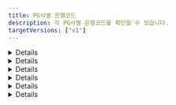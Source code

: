 ```yaml
---
title: PG사별 은행코드
description: 각 PG사별 은행코드를 확인할 수 있습니다.
targetVersions: ["v1"]
---
```



<Details>
  <p slot="summary">NHN KCP 은행코드</p>

  - KB국민은행: `BK04`
  - SC제일은행: `BK23`
  - 경남은행: `BK39`
  - 광주은행: `BK34`
  - 기업은행: `BK03`
  - 농협: `BK11`
  - 대구은행: `BK31`
  - 부산은행: `BK32`
  - 산업은행: `BK02`
  - 새마을금고: `BK45`
  - 수협: `BK07`
  - 신한은행: `BK88`
  - 신협: `BK48`
  - 하나(외환)은행: `BK81`
  - 우리은행: `BK20`
  - 우체국: `BK71`
  - 전북은행: `BK37`
  - 축협: `BK12`
  - 카카오뱅크: `BK90`
  - 케이뱅크: `BK89`
  - 한국씨티은행: `BK27`
  - 토스뱅크: `BK92`
</Details>

<Details>
  <p slot="summary">KG이니시스 은행코드</p>

  - KB국민은행: `04`
  - SC제일은행: `23`
  - 경남은행: `39`
  - 광주은행: `34`
  - 기업은행: `03`
  - 농협: `11`
  - 대구은행: `31`
  - 부산은행: `32`
  - 산업은행: `02`
  - 새마을금고: `45`
  - 수협: `07`
  - 신한은행: `88`
  - 신협: `48`
  - 하나(외환)은행: `81`
  - 우리은행: `20`
  - 우체국: `71`
  - 전북은행: `37`
  - 축협: `12`
  - 카카오뱅크: `90`
  - 케이뱅크: `89`
  - 한국씨티은행: `27`
  - 토스뱅크: `92`
</Details>

<Details>
  <p slot="summary">키움페이 (구. 페이조아 / 다우데이타)</p>

  - KB국민은행: `04`
  - SC제일은행: `11`
  - 경남은행: -
  - 광주은행: -
  - 기업은행: `03`
  - 농협: `08`
  - 대구은행: -
  - 부산은행: `15`
  - 산업은행: -
  - 새마을금고: -
  - 수협: -
  - 신한은행: `10`
  - 신협: -
  - 외환은행: `05`
  - 우리은행: `09`
  - 우체국: `31`
  - 전북은행: -
  - 축협: -
  - 카카오뱅크: -
  - 케이뱅크: -
  - 하나은행: `12`
  - 한국씨티은행: -
  - 토스뱅크: -
</Details>

<Details>
  <p slot="summary">토스페이먼츠 & 다날 & 나이스페이먼츠 & KICC & 스마트로 & 헥토파이낸셜</p>

  - KB국민은행: `004`
  - SC제일은행: `023`
  - 경남은행: `039`
  - 광주은행: `034`
  - 기업은행: `003`
  - 농협: `011`
  - 대구은행: `031`
  - 부산은행: `032`
  - 산업은행: `002`
  - 새마을금고: `045`
  - 수협: `007`
  - 신한은행: `088`
  - 신협: `048`
  - 하나(외환)은행: `081`
  - 우리은행: `020`
  - 우체국: `071`
  - 전북은행: `037`
  - 축협: `012`
  - 카카오뱅크: `090`
  - 케이뱅크: `089`
  - 한국씨티은행: `027`
  - 토스뱅크: `092`
</Details>

<Details>
  <p slot="summary">(신)나이스페이</p>

  - KB국민은행: `004`
  - SC제일은행: `023`
  - 광주은행: `034`
  - 기업은행: `003`
  - 농협: `011`
  - 대구은행: `031`
  - 부산은행: `032`
  - 신한은행: `088`
  - 하나은행: `081`
  - 우리은행: `020`
  - 우체국: `071`
  - 케이뱅크: `089`
</Details>

<Details>
  <p slot="summary">웰컴페이먼츠</p>

  - KB국민은행: `004`
  - 광주은행: `034`
  - 경남은행: `039`
  - 기업은행: `003`
  - 대구은행: `031`
  - 부산은행: `032`
  - 수협: `007`
  - 신한은행: `088`
  - 히니은행: `081`
  - 우리은행: `020`
  - 전북은행: `037`
  - 케이뱅크: `089`
</Details>
